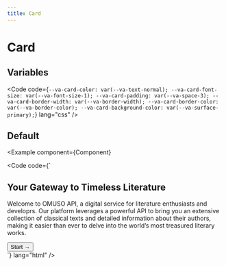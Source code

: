 ```yaml
---
title: Card
---
```



# Card

## Variables

<Code
  code={`--va-card-color: var(--va-text-normal);
--va-card-font-size: var(--va-font-size-1);
--va-card-padding: var(--va-space-3);
--va-card-border-width: var(--va-border-width);
--va-card-border-color: var(--va-border-color);
--va-card-background-color: var(--va-surface-primary);`}
  lang="css"
/>

## Default

<Example
  component={Component}

>

<Code
  code={`<div class="card w-full">
  <div class="card__body">
    <h2 class="card__title">Your Gateway to Timeless Literature</h2>
    <p>
      Welcome to OMUSO API, a digital service for literature enthusiasts and
      developrs. Our platform leverages a powerful API to bring you an extensive
      collection of classical texts and detailed information about their
      authors, making it easier than ever to delve into the world’s most
      treasured literary works.
    </p>
  </div>
  <div class="card__actions text-right">
    <button class="button">Start →</button>
  </div>
</div>`}
  lang="html"
/>

</Example>
